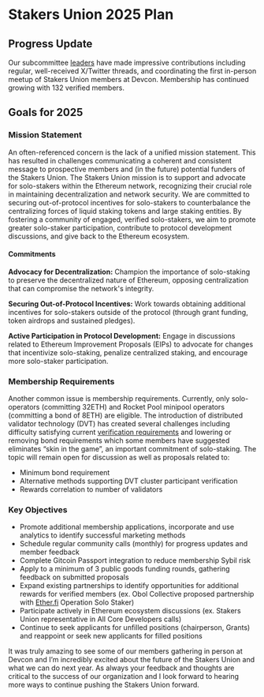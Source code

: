 # Stakers Union 2025 Plan

## Progress Update

Our subcommittee [leaders](/governance/leadership) have made impressive contributions including regular, well-received X/Twitter threads, and coordinating the first in-person meetup of Stakers Union members at Devcon. Membership has continued growing with 132 verified members.

## Goals for 2025

### Mission Statement

An often-referenced concern is the lack of a unified mission statement. This has resulted in challenges communicating a coherent and consistent message to prospective members and (in the future) potential funders of the Stakers Union.
The Stakers Union mission is to support and advocate for solo-stakers within the Ethereum network, recognizing their crucial role in maintaining decentralization and network security. We are committed to securing out-of-protocol incentives for solo-stakers to counterbalance the centralizing forces of liquid staking tokens and large staking entities. By fostering a community of engaged, verified solo-stakers, we aim to promote greater solo-staker participation, contribute to protocol development discussions, and give back to the Ethereum ecosystem.

#### Commitments

**Advocacy for Decentralization:** Champion the importance of solo-staking to preserve the decentralized nature of Ethereum, opposing centralization that can compromise the network's integrity.

**Securing Out-of-Protocol Incentives:** Work towards obtaining additional incentives for solo-stakers outside of the protocol (through grant funding, token airdrops and sustained pledges).

**Active Participation in Protocol Development:** Engage in discussions related to Ethereum Improvement Proposals (EIPs) to advocate for changes that incentivize solo-staking, penalize centralized staking, and encourage more solo-staker participation.

### Membership Requirements

Another common issue is membership requirements. Currently, only solo-operators (committing 32ETH) and Rocket Pool minipool operators (committing a bond of 8ETH) are eligible. The introduction of distributed validator technology (DVT) has created several challenges including difficulty satisfying current [verification requirements](/membership/verification) and lowering or removing bond requirements which some members have suggested eliminates “skin in the game”, an important commitment of solo-staking.
The topic will remain open for discussion as well as proposals related to:
* Minimum bond requirement
* Alternative methods supporting DVT cluster participant verification
* Rewards correlation to number of validators

### Key Objectives

* Promote additional membership applications, incorporate and use analytics to identify successful marketing methods
* Schedule regular community calls (monthly) for progress updates and member feedback
* Complete Gitcoin Passport integration to reduce membership Sybil risk
* Apply to a minimum of 3 public goods funding rounds, gathering feedback on submitted proposals
* Expand existing partnerships to identify opportunities for additional rewards for verified members (ex. Obol Collective proposed partnership with [Ether.fi](https://etherfi.gitbook.io/etherfi/solo-stakers/operation-solo-staker) Operation Solo Staker)
* Participate actively in Ethereum ecosystem discussions (ex. Stakers Union representative in All Core Developers calls)
* Continue to seek applicants for unfilled positions (chairperson, Grants) and reappoint or seek new applicants for filled positions

It was truly amazing to see some of our members gathering in person at Devcon and I’m incredibly excited about the future of the Stakers Union and what we can do next year. As always your feedback and thoughts are critical to the success of our organization and I look forward to hearing more ways to continue pushing the Stakers Union forward.
